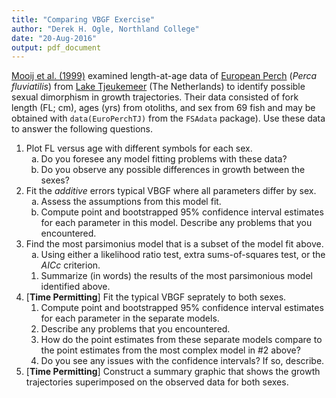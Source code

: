 ```yaml
---
title: "Comparing VBGF Exercise"
author: "Derek H. Ogle, Northland College"
date: "20-Aug-2016"
output: pdf_document
---
```


[Mooij et al. (1999)](http://www.tandfonline.com/doi/abs/10.1577/1548-8659%281999%29128%3C0483%3AAACOFG%3E2.0.CO%3B2) examined length-at-age data of [European Perch](https://en.wikipedia.org/wiki/European_perch) (*Perca fluviatilis*) from [Lake Tjeukemeer](http://wldb.ilec.or.jp/data/databook_html/eur/eur-01.html) (The Netherlands) to identify possible sexual dimorphism in growth trajectories.  Their data consisted of fork length (FL; cm), ages (yrs) from otoliths, and sex from 69 fish and may be obtained with `data(EuroPerchTJ)` from the `FSAdata` package).  Use these data to answer the following questions.

1. Plot FL versus age with different symbols for each sex.
    a. Do you foresee any model fitting problems with these data?
    a. Do you observe any possible differences in growth between the sexes?
1. Fit the *additive* errors typical VBGF where all parameters differ by sex.
    a. Assess the assumptions from this model fit.
    a. Compute point and bootstrapped 95% confidence interval estimates for each parameter in this model.  Describe any problems that you encountered.
1. Find the most parsimonius model that is a subset of the model fit above.
    a. Using either a likelihood ratio test, extra sums-of-squares test, or the $AICc$ criterion.
    1. Summarize (in words) the results of the most parsimonious model identified above.
\vspace{24pt}
1. [**Time Permitting**] Fit the typical VBGF seprately to both sexes.
    1. Compute point and bootstrapped 95% confidence interval estimates for each parameter in the separate models.
    1. Describe any problems that you encountered.
    1. How do the point estimates from these separate models compare to the point estimates from the most complex model in #2 above?
    1. Do you see any issues with the confidence intervals?  If so, describe.
1. [**Time Permitting**] Construct a summary graphic that shows the growth trajectories superimposed on the observed data for both sexes.
